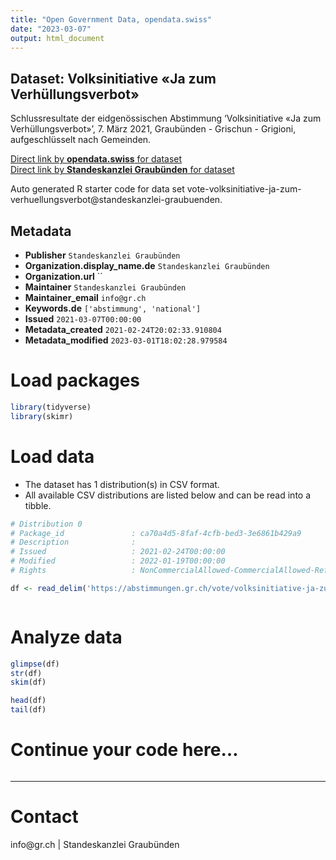 ```yaml
---
title: "Open Government Data, opendata.swiss"
date: "2023-03-07"
output: html_document
---
```


## Dataset: Volksinitiative «Ja zum Verhüllungsverbot»

Schlussresultate der eidgenössischen Abstimmung 'Volksinitiative «Ja zum Verhüllungsverbot»', 7. März 2021, Graubünden - Grischun - Grigioni, aufgeschlüsselt nach Gemeinden.

[Direct link by **opendata.swiss** for dataset](https://opendata.swiss/de/dataset/volksinitiative-ja-zum-verhullungsverbot)<br>
[Direct link by **Standeskanzlei Graubünden** for dataset](https://abstimmungen.gr.ch/vote/volksinitiative-ja-zum-verhuellungsverbot/data)

Auto generated R starter code for data set vote-volksinitiative-ja-zum-verhuellungsverbot@standeskanzlei-graubuenden.

## Metadata

- **Publisher** `Standeskanzlei Graubünden`
- **Organization.display_name.de** `Standeskanzlei Graubünden`
- **Organization.url** ``
- **Maintainer** `Standeskanzlei Graubünden`
- **Maintainer_email** `info@gr.ch`
- **Keywords.de** `['abstimmung', 'national']`
- **Issued** `2021-03-07T00:00:00`
- **Metadata_created** `2021-02-24T20:02:33.910804`
- **Metadata_modified** `2023-03-01T18:02:28.979584`


# Load packages

```r

library(tidyverse)
library(skimr)

```

# Load data

-   The dataset has 1 distribution(s) in CSV format.
-   All available CSV distributions are listed below and can be read into a tibble.

```r

# Distribution 0
# Package_id               : ca70a4d5-8faf-4cfb-bed3-3e6861b429a9
# Description              : 
# Issued                   : 2021-02-24T00:00:00
# Modified                 : 2022-01-19T00:00:00
# Rights                   : NonCommercialAllowed-CommercialAllowed-ReferenceRequired

df <- read_delim('https://abstimmungen.gr.ch/vote/volksinitiative-ja-zum-verhuellungsverbot/data-csv')



```

# Analyze data

```r

glimpse(df)
str(df)
skim(df)

head(df)
tail(df)

```

# Continue your code here...

```r

```

------------------------------------------------------------------------

# Contact

info@gr.ch | Standeskanzlei Graubünden
